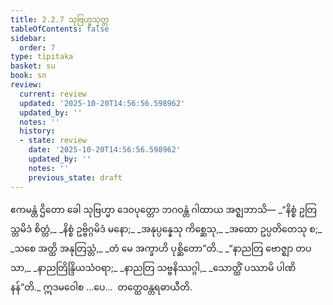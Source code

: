 ```yaml
---
title: 2.2.7 သုဗြဟ္မသုတ္တ
tableOfContents: false
sidebar:
  order: 7
type: tipitaka
basket: su
book: sn
review:
  current: review
  updated: '2025-10-20T14:56:56.598962'
  updated_by: ''
  notes: ''
  history:
  - state: review
    date: '2025-10-20T14:56:56.598962'
    updated_by: ''
    notes: ''
    previous_state: draft
---
```



<DynamicBreadcrumb />


<ReviewStatus review={frontmatter.review} showDetails={true} />

<HypothesisAnnotation frontmatter={frontmatter} />

<Division number="98" book="sn" e="ch" v="18" p="295">

<Paragraph number="449" book="sn">
ဧကမန္တံ ဌိတော ခေါ သုဗြဟ္မာ ဒေဝပုတ္တော ဘဂဝန္တံ ဂါထာယ အဇ္ဈဘာသိ—
</Paragraph>

<Paragraph number="450" type="verses" book="sn">
_“နိစ္စံ ဥတြသ္တမိဒံ စိတ္တံ,_  
_နိစ္စံ ဥဗ္ဗိဂ္ဂမိဒံ မနော;_  
_အနုပ္ပန္နေသု ကိစ္ဆေသု,_  
_အထော ဥပ္ပတိတေသု စ;_  
_သစေ အတ္ထိ အနုတြသ္တံ,_  
_တံ မေ အက္ခာဟိ ပုစ္ဆိတော”တိ._  

</Paragraph>

<Paragraph number="451" type="verses" book="sn">
_“နာညတြ ဗောဇ္ဈာ တပသာ,_  
_နာညတြိန္ဒြိယသံဝရာ;_  
_နာညတြ သဗ္ဗနိဿဂ္ဂါ,_  
_သောတ္ထိံ ပဿာမိ ပါဏိနန်”တိ._  

</Paragraph>

<Paragraph number="452" book="sn">
ဣဒမဝေါစ …ပေ…  တတ္ထေဝန္တရဓာယီတိ.
</Paragraph>
</Division>